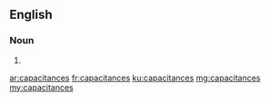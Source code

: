 ==English==

===Noun===
{{head|en}}
# {{plural of|capacitance}}

[[ar:capacitances]]
[[fr:capacitances]]
[[ku:capacitances]]
[[mg:capacitances]]
[[my:capacitances]]
